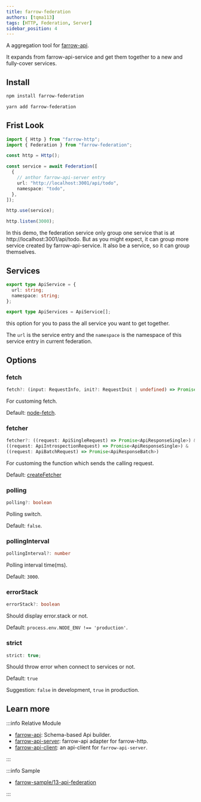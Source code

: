 ```yaml
---
title: farrow-federation
authors: [tqma113]
tags: [HTTP, Federation, Server]
sidebar_position: 4
---
```



A aggregation tool for [farrow-api](./01-farrow-api.mdx).

It expands from farrow-api-service and get them together to a new and fully-cover services.

## Install

<Tabs groupId="package-tool">
<TabItem value="npm" label="npm">

```bash
npm install farrow-federation
```

</TabItem>
<TabItem value="yarn" label="Yarn" default>

```bash
yarn add farrow-federation
```

</TabItem>
</Tabs>

## Frist Look

```ts
import { Http } from "farrow-http";
import { Federation } from "farrow-federation";

const http = Http();

const service = await Federation([
  {
    // anthor farrow-api-server entry
    url: "http://localhost:3001/api/todo",
    namespace: "todo",
  },
]);

http.use(service);

http.listen(3000);
```

In this demo, the federation service only group one service that is at http://localhost:3001/api/todo. But as you might expect, it can group more service created by farrow-api-service. It also be a service, so it can group themselves.

## Services

```ts
export type ApiService = {
  url: string;
  namespace: string;
};

export type ApiServices = ApiService[];
```

this option for you to pass the all service you want to get together.

The `url` is the service entry and the `namespace` is the namespace of this service entry in current federation.

## Options

### fetch

```ts
fetch?: (input: RequestInfo, init?: RequestInit | undefined) => Promise<globalThis.Response>
```

For customing fetch.

Default: [node-fetch](https://github.com/node-fetch/node-fetch).

### fetcher

```ts
fetcher?: ((request: ApiSingleRequest) => Promise<ApiResponseSingle>) &
((request: ApiIntrospectionRequest) => Promise<ApiResponseSingle>) &
((request: ApiBatchRequest) => Promise<ApiResponseBatch>)
```

For customing the function which sends the calling request.

Default: [createFetcher](https://github.com/tqma113/farrow-federation/blob/59c824aa5ecaedfa28d37127e727b2a354cb371d/src/helpers.ts#L6)

### polling

```ts
polling?: boolean
```

Polling switch.

Default: `false`.

### pollingInterval

```ts
pollingInterval?: number
```

Polling interval time(ms).

Default: `3000`.

### errorStack

```ts
errorStack?: boolean
```

Should display error.stack or not.

Default: `process.env.NODE_ENV !== 'production'`.

### strict

```ts
strict: true;
```

Should throw error when connect to services or not.

Default: `true`

Suggestion: `false` in development, `true` in production.

## Learn more

:::info Relative Module

- [farrow-api](./01-farrow-api.mdx): Schema-based Api builder.
- [farrow-api-server](./02-farrow-api-server.mdx): farrow-api adapter for farrow-http.
- [farrow-api-client](./03-farrow-api-client.mdx): an api-client for `farrow-api-server`.

:::

:::info Sample

- [farrow-sample/13-api-federation](https://github.com/tqma113/farrow-sample/tree/main/samples/13-api-federatio)

:::
